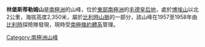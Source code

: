 {{coord|72|34|S|31|19|E|source:GNIS|display=title}}

'''林堡斯蒂勒姆山'''是[[南極洲|南極洲]]的山峰，位於[[東部南極洲|東部南極洲]]的[[毛德皇后地|毛德皇后地]]，處於[[博埃山|博埃山]]以北2公里，海拔高度2,350米，屬於[[比利時山脈|比利時山脈]]的一部分，該山峰在1957至1958年由[[比利時|比利時]]探險隊發現，現時受[[南極條約體系|南極條約體系]]管理。


{{Antarctica-geo-stub}}
[[Category:南極洲山峰|Category:南極洲山峰]]